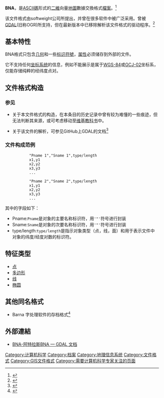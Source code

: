{{noteTA
|G1=IT
}}
{{multiple issues|
{{Expert|subject=计算机科学|time=2011-11-13}}
 
{{Refimprove|time=2018-05-22T06:48:39+00:00}} 
}}
<!--可参考JPEG条目来建立和完善多种文件类型，且应保证其具有显著性，值得被wiki收录-->
{{Infobox file format|
| name = BNA
| caption = 一种地图数据格式
| extension = <tt>{{lang|en|.bna}}</tt>
| mime = 暂无
| typecode = <tt>{{lang|en|bna}}</tt>
| uniform type = {{lang|en|bna}}
| owner = 未知
|released = 未知
| genre = [[GIS|GIS]][[文件格式|文件格式]]
| container for =
| contained by =
| extended from =
| extended to =
}}

'''BNA'''，是[[ASCII碼|ASCII碼]]形式的[[二維|二維]]向量[[地圖|地圖]]數據交換格式[[檔案|檔案]]。<ref>{{cite web|url=http://www.softwright.com/faq/support/boundary_file_bna_format.html|title=Boundary File (.BNA) Format|access-date=2011-11-13|archive-date=2012-07-28|archive-url=https://www.webcitation.org/69VFDQJRj?url=http://www.softwright.com/faq/support/boundary_file_bna_format.html|dead-url=yes}}</ref>

该文件格式由softweight公司所提出，并曾在很多软件中被广泛采用。曾被[[GDAL|GDAL]](旧称OGR)所支持，但在最新版本中已移除解析该文件格式的驱动程序。<ref>{{cite web|url=https://gdal.org/drivers/vector/index.html?highlight=bna|title=Vector drivers — GDAL  documentation}}</ref>

==基本特性==
BNA格式只包含[[几何|几何]]和一些[[标识|标识]][[符號|符號]]，[[属性|属性]]必须储存到外部的文件。

它不支持任何[[地球坐标系统|坐标系统]]的信息，例如不能展示是属于[[WGS-84|WGS-84]]或[[中华人民共和国地理数据限制|GCJ-02]]坐标系，仅能存储纯粹的经纬度点对。

==文件格式构造==

===参见===
* 关于本文件格式的构造，在本条目的历史记录中曾有较为难懂的一些痕迹，但无法判断其来源，或可考虑移动至[[维基教科书|维基教科书]]中。

* 关于该文件的解析，可参见GitHub上GDAL的文档<ref>{{cite web|url=https://github.com/OSGeo/gdal-extra-drivers/blob/master/doc/bna.rst|title=gdal-extra-drivers/bna.rst at master · OSGeo/gdal-extra-drivers}}</ref>

===文件构成范例===

<poem>
            "Pname 1","Sname 1",type/length
            x1,y1
            x2,y2
            x3,y3
            ...

            "Pname 2","Sname 2",type/length
            x1,y1
            x2,y2
            x3,y3
            ...
</poem>

其中的字段如下：

* Pname:<tt>Pname</tt>是对象的主要名称标识符，用<tt> '"' </tt>符号进行封装
* Sname:<tt>Sname</tt>是对象的次要名称标识符，用<tt> '"' </tt>符号进行封装
* type/length:<tt>type/length</tt>是指示对象类型（点，线，面）和用于表示文件中对象的纬度/经度对数的标识符。

==特征类型==
* [[点|点]]
* [[多边形|多边形]]
* [[线|线]]
* [[椭圆|椭圆]]

==其他同名格式==
* Barna 字处理软件的存档格式<ref>{{cite web|url=https://www.filedesc.com/en/file/bna|title=BNA File - How to open or convert BNA files|access-date=2021-03-20|archive-date=2014-12-07|archive-url=https://web.archive.org/web/20141207024043/http://www.filedesc.com/en/file/bna|dead-url=no}}</ref>

==外部連結==
* [https://www.osgeo.cn/gdal/drivers/vector/bna.html BNA-阿特拉斯BNA — GDAL  文档]

[[Category:计算机科学|Category:计算机科学]]
[[Category:档案|Category:档案]]
[[Category:地理信息系统|Category:地理信息系统]]
[[Category:文件格式|Category:文件格式]]
[[Category:GIS文件格式|Category:GIS文件格式]]
<references />
[[Category:需要计算机科学专家关注的页面|Category:需要计算机科学专家关注的页面]]